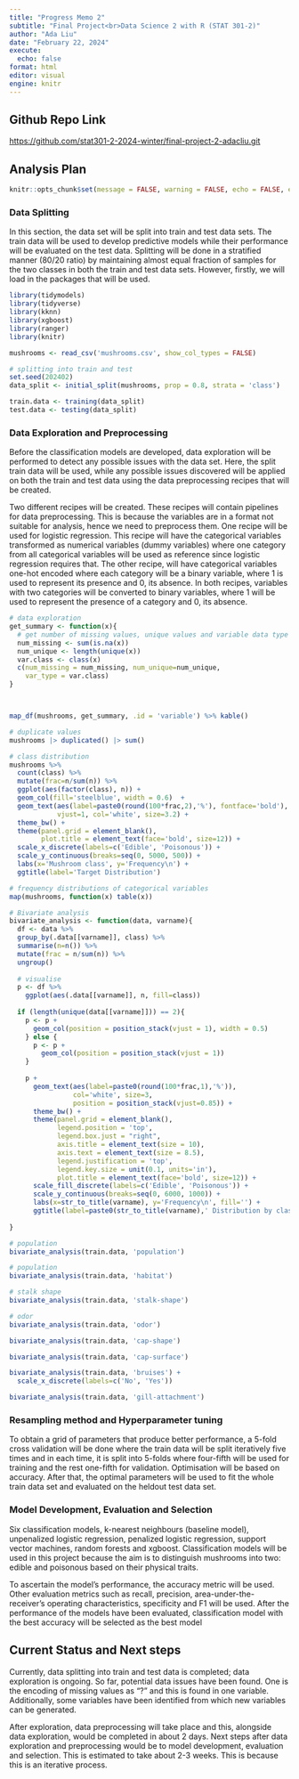 ```yaml
---
title: "Progress Memo 2"
subtitle: "Final Project<br>Data Science 2 with R (STAT 301-2)"
author: "Ada Liu"
date: "February 22, 2024"
execute:
  echo: false
format: html
editor: visual
engine: knitr
---
```


::: {.callout-tip icon=false}

## Github Repo Link

[https://github.com/stat301-2-2024-winter/final-project-2-adacliu.git](https://github.com/stat301-2-2024-winter/final-project-2-adacliu.git)

:::

## Analysis Plan

```r
knitr::opts_chunk$set(message = FALSE, warning = FALSE, echo = FALSE, eval=FALSE)

```

### Data Splitting

In this section, the data set will be split into train and test data sets. The train data will be used to develop predictive models while their performance will be evaluated on the test data. Splitting will be done in a stratified manner (80/20 ratio) by maintaining almost equal fraction of samples for the two classes in both the train and test data sets. However, firstly, we will load in the packages that will be used.

```r
library(tidymodels)
library(tidyverse)
library(kknn)
library(xgboost)
library(ranger)
library(knitr)
```

```r
mushrooms <- read_csv('mushrooms.csv', show_col_types = FALSE)
```

```r
# splitting into train and test
set.seed(202402)
data_split <- initial_split(mushrooms, prop = 0.8, strata = 'class')

train.data <- training(data_split)
test.data <- testing(data_split)
```

### Data Exploration and Preprocessing

Before the classification models are developed, data exploration will be performed to detect any possible issues with the data set. Here, the split train data will be used, while any possible issues discovered will be applied on both the train and test data using the data preprocessing recipes that will be created.

Two different recipes will be created. These recipes will contain pipelines for data preprocessing. This is because the variables are in a format not suitable for analysis, hence we need to preprocess them. One recipe will be used for logistic regression. This recipe will have the categorical variables transformed as numerical variables (dummy variables) where one category from all categorical variables will be used as reference since logistic regression requires that. The other recipe, will have categorical variables one-hot encoded where each category will be a binary variable, where 1 is used to represent its presence and 0, its absence. In both recipes, variables with two categories will be converted to binary variables, where 1 will be used to represent the presence of a category and 0, its absence.

```r
# data exploration
get_summary <- function(x){
  # get number of missing values, unique values and variable data type
  num_missing <- sum(is.na(x))
  num_unique <- length(unique(x))
  var.class <- class(x)
  c(num_missing = num_missing, num_unique=num_unique, 
    var_type = var.class)
}



map_df(mushrooms, get_summary, .id = 'variable') %>% kable()
```

```r
# duplicate values
mushrooms |> duplicated() |> sum()

# class distribution
mushrooms %>%
  count(class) %>%
  mutate(frac=n/sum(n)) %>%
  ggplot(aes(factor(class), n)) +
  geom_col(fill='steelblue', width = 0.6)  +
  geom_text(aes(label=paste0(round(100*frac,2),'%'), fontface='bold'), 
            vjust=1, col='white', size=3.2) +
  theme_bw() +
  theme(panel.grid = element_blank(), 
        plot.title = element_text(face='bold', size=12)) +
  scale_x_discrete(labels=c('Edible', 'Poisonous')) +
  scale_y_continuous(breaks=seq(0, 5000, 500)) +
  labs(x='Mushroom class', y='Frequency\n') +
  ggtitle(label='Target Distribution')
```

```r
# frequency distributions of categorical variables
map(mushrooms, function(x) table(x))
```

```r
# Bivariate analysis
bivariate_analysis <- function(data, varname){
  df <- data %>%
  group_by(.data[[varname]], class) %>% 
  summarise(n=n()) %>%
  mutate(frac = n/sum(n)) %>%
  ungroup()
  
  # visualise
  p <- df %>%
    ggplot(aes(.data[[varname]], n, fill=class))
  
  if (length(unique(data[[varname]])) == 2){
    p <- p +
      geom_col(position = position_stack(vjust = 1), width = 0.5)
    } else {
      p <- p +
        geom_col(position = position_stack(vjust = 1))
    }
  
    p + 
      geom_text(aes(label=paste0(round(100*frac,1),'%')), 
                col='white', size=3,
                position = position_stack(vjust=0.85)) +
      theme_bw() +
      theme(panel.grid = element_blank(), 
            legend.position = 'top',
            legend.box.just = "right",
            axis.title = element_text(size = 10),
            axis.text = element_text(size = 8.5),
            legend.justification = 'top',
            legend.key.size = unit(0.1, units='in'),
            plot.title = element_text(face='bold', size=12)) +
      scale_fill_discrete(labels=c('Edible', 'Poisonous')) +
      scale_y_continuous(breaks=seq(0, 6000, 1000)) +
      labs(x=str_to_title(varname), y='Frequency\n', fill='') +
      ggtitle(label=paste0(str_to_title(varname),' Distribution by class'))
    
}
```

```r
# population
bivariate_analysis(train.data, 'population')
```

```r
# population
bivariate_analysis(train.data, 'habitat')
```

```r
# stalk shape
bivariate_analysis(train.data, 'stalk-shape')
```

```r
# odor
bivariate_analysis(train.data, 'odor')
```

```r
bivariate_analysis(train.data, 'cap-shape')
```

```r
bivariate_analysis(train.data, 'cap-surface')
```

```r
bivariate_analysis(train.data, 'bruises') +
  scale_x_discrete(labels=c('No', 'Yes'))
```

```r
bivariate_analysis(train.data, 'gill-attachment')
```

### Resampling method and Hyperparameter tuning

To obtain a grid of parameters that produce better performance, a 5-fold cross validation will be done where the train data will be split iteratively five times and in each time, it is split into 5-folds where four-fifth will be used for training and the rest one-fifth for validation. Optimisation will be based on accuracy. After that, the optimal parameters will be used to fit the whole train data set and evaluated on the heldout test data set.

### Model Development, Evaluation and Selection

Six classification models, k-nearest neighbours (baseline model), unpenalized logistic regression, penalized logistic regression, support vector machines, random forests and xgboost. Classification models will be used in this project because the aim is to distinguish mushrooms into two: edible and poisonous based on their physical traits.

To ascertain the model's performance, the accuracy metric will be used. Other evaluation metrics such as recall, precision, area-under-the-receiver's operating characteristics, specificity and F1 will be used. After the performance of the models have been evaluated, classification model with the best accuracy will be selected as the best model

## Current Status and Next steps

Currently, data splitting into train and test data is completed; data exploration is ongoing. So far, potential data issues have been found. One is the encoding of missing values as "?" and this is found in one variable. Additionally, some variables have been identified from which new variables can be generated.

After exploration, data preprocessing will take place and this, alongside data exploration, would be completed in about 2 days. Next steps after data exploration and preprocessing would be to model development, evaluation and selection. This is estimated to take about 2-3 weeks. This is because this is an iterative process.
